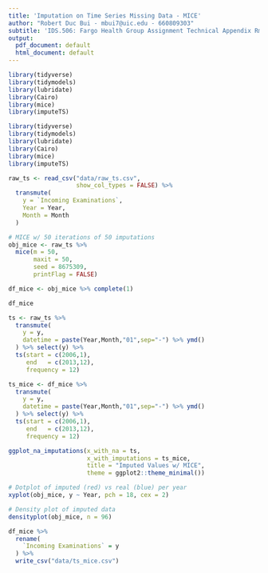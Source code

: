 ```yaml
---
title: 'Imputation on Time Series Missing Data - MICE'
author: "Robert Duc Bui - mbui7@uic.edu - 660809303"
subtitle: 'IDS.506: Fargo Health Group Assignment Technical Appendix Rmd Notebook 2'
output:
  pdf_document: default
  html_document: default
---
```


```r
library(tidyverse)
library(tidymodels)
library(lubridate)
library(Cairo)
library(mice)
library(imputeTS)
```

```r
library(tidyverse)
library(tidymodels)
library(lubridate)
library(Cairo)
library(mice)
library(imputeTS)
```

```r
raw_ts <- read_csv("data/raw_ts.csv",
                   show_col_types = FALSE) %>% 
  transmute(
    y = `Incoming Examinations`,
    Year = Year,
    Month = Month
  )
```

```r
# MICE w/ 50 iterations of 50 imputations
obj_mice <- raw_ts %>% 
  mice(m = 50,
       maxit = 50,
       seed = 8675309,
       printFlag = FALSE)

df_mice <- obj_mice %>% complete(1)

df_mice
```

```r
ts <- raw_ts %>% 
  transmute(
    y = y, 
    datetime = paste(Year,Month,"01",sep="-") %>% ymd()
  ) %>% select(y) %>% 
  ts(start = c(2006,1),
     end   = c(2013,12),
     frequency = 12)

ts_mice <- df_mice %>% 
  transmute(
    y = y, 
    datetime = paste(Year,Month,"01",sep="-") %>% ymd()
  ) %>% select(y) %>% 
  ts(start = c(2006,1),
     end   = c(2013,12),
     frequency = 12)

ggplot_na_imputations(x_with_na = ts,
                      x_with_imputations = ts_mice,
                      title = "Imputed Values w/ MICE",
                      theme = ggplot2::theme_minimal())
```


```r
# Dotplot of imputed (red) vs real (blue) per year
xyplot(obj_mice, y ~ Year, pch = 18, cex = 2)

# Density plot of imputed data
densityplot(obj_mice, n = 96)

```


```r
df_mice %>% 
  rename(
    `Incoming Examinations` = y
  ) %>% 
  write_csv("data/ts_mice.csv")
```

